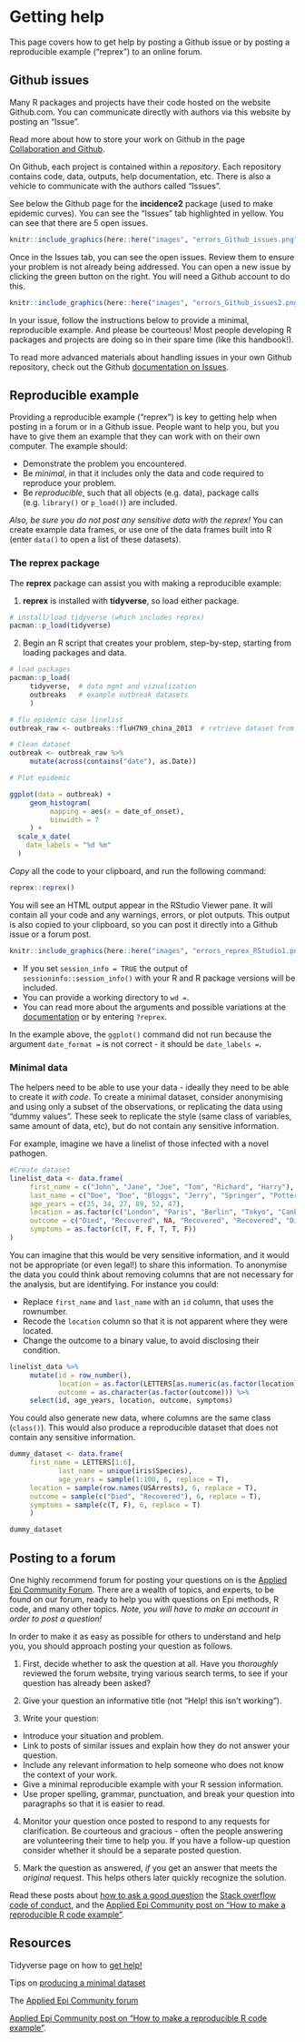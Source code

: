 
# Getting help  

This page covers how to get help by posting a Github issue or by posting a reproducible example ("reprex") to an online forum.  




## Github issues  

Many R packages and projects have their code hosted on the website Github.com. You can communicate directly with authors via this website by posting an "Issue".  

Read more about how to store your work on Github in the page [Collaboration and Github](collaboration.qmd). 

On Github, each project is contained within a *repository*. Each repository contains code, data, outputs, help documentation, etc. There is also a vehicle to communicate with the authors called "Issues".  

See below the Github page for the **incidence2** package (used to make epidemic curves). You can see the "Issues" tab highlighted in yellow. You can see that there are 5 open issues.  

```r
knitr::include_graphics(here::here("images", "errors_Github_issues.png"))
```

Once in the Issues tab, you can see the open issues. Review them to ensure your problem is not already being addressed. You can open a new issue by clicking the green button on the right. You will need a Github account to do this. 

```r
knitr::include_graphics(here::here("images", "errors_Github_issues2.png"))
```


  
In your issue, follow the instructions below to provide a minimal, reproducible example. And please be courteous! Most people developing R packages and projects are doing so in their spare time (like this handbook!).  

To read more advanced materials about handling issues in your own Github repository, check out the Github [documentation on Issues](https://guides.github.com/features/issues/).  



## Reproducible example  

Providing a reproducible example ("reprex") is key to getting help when posting in a forum or in a Github issue. People want to help you, but you have to give them an example that they can work with on their own computer. The example should:  

* Demonstrate the problem you encountered.  
* Be *minimal*, in that it includes only the data and code required to reproduce your problem.  
* Be *reproducible*, such that all objects (e.g. data), package calls (e.g. `library()` or `p_load()`) are included.

*Also, be sure you do not post any sensitive data with the reprex!* You can create example data frames, or use one of the data frames built into R (enter `data()` to open a list of these datasets).  



### The **reprex** package {.unnumbered}  

The **reprex** package can assist you with making a reproducible example:  

1) **reprex** is installed with **tidyverse**, so load either package.  

```r
# install/load tidyverse (which includes reprex)
pacman::p_load(tidyverse)
```

2) Begin an R script that creates your problem, step-by-step, starting from loading packages and data.  

```r
# load packages
pacman::p_load(
     tidyverse,  # data mgmt and vizualization
     outbreaks   # example outbreak datasets
     )  

# flu epidemic case linelist
outbreak_raw <- outbreaks::fluH7N9_china_2013  # retrieve dataset from outbreaks package

# Clean dataset
outbreak <- outbreak_raw %>% 
     mutate(across(contains("date"), as.Date))

# Plot epidemic

ggplot(data = outbreak) +
     geom_histogram(
          mapping = aes(x = date_of_onset),
          binwidth = 7
     ) +
  scale_x_date(
    date_labels = "%d %m"
  )

```
*Copy* all the code to your clipboard, and run the following command:  

```r
reprex::reprex()
```

You will see an HTML output appear in the RStudio Viewer pane. It will contain all your code and any warnings, errors, or plot outputs. This output is also copied to your clipboard, so you can post it directly into a Github issue or a forum post.  

```r
knitr::include_graphics(here::here("images", "errors_reprex_RStudio1.png"))
```


* If you set `session_info = TRUE` the output of `sessioninfo::session_info()` with your R and R package versions will be included.  
* You can provide a working directory to `wd = `.  
* You can read more about the arguments and possible variations at the [documentation](https://reprex.tidyverse.org/) or by entering `?reprex`.

In the example above, the `ggplot()` command did not run because the argument `date_format =` is not correct - it should be `date_labels = `.  


### Minimal data {.unnumbered}  

The helpers need to be able to use your data - ideally they need to be able to create it *with code*. To create a minimal dataset, consider anonymising and using only a subset of the observations, or replicating the data using "dummy values". These seek to replicate the style (same class of variables, same amount of data, etc), but do not contain any sensitive information.

For example, imagine we have a linelist of those infected with a novel pathogen.

```r

#Create dataset
linelist_data <- data.frame(
     first_name = c("John", "Jane", "Joe", "Tom", "Richard", "Harry"),
     last_name = c("Doe", "Doe", "Bloggs", "Jerry", "Springer", "Potter"),
     age_years = c(25, 34, 27, 89, 52, 47),
     location = as.factor(c("London", "Paris", "Berlin", "Tokyo", "Canberra", "Rio de Janeiro")),
     outcome = c("Died", "Recovered", NA, "Recovered", "Recovered", "Died"),
     symptoms = as.factor(c(T, F, F, T, T, F))
)

```

You can imagine that this would be very sensitive information, and it would not be appropriate (or even legal!) to share this information. To anonymise the data you could think about removing columns that are not necessary for the analysis, but are identifying. For instance you could:

* Replace `first_name` and `last_name` with an `id` column, that uses the rownumber.
* Recode the `location` column so that it is not apparent where they were located.
* Change the outcome to a binary value, to avoid disclosing their condition.

```r

linelist_data %>%
     mutate(id = row_number(),
            location = as.factor(LETTERS[as.numeric(as.factor(location))]),
            outcome = as.character(as.factor(outcome))) %>%
     select(id, age_years, location, outcome, symptoms)


```

You could also generate new data, where columns are the same class (`class()`). This would also produce a reproducible dataset that does not contain any sensitive information. 

```r

dummy_dataset <- data.frame(
     first_name = LETTERS[1:6],
            last_name = unique(iris$Species),
            age_years = sample(1:100, 6, replace = T),
     location = sample(row.names(USArrests), 6, replace = T),
     outcome = sample(c("Died", "Recovered"), 6, replace = T),
     symptoms = sample(c(T, F), 6, replace = T)
     )

dummy_dataset

```


## Posting to a forum  

One highly recommend forum for posting your questions on is the [Applied Epi Community Forum](https://community.appliedepi.org/). There are a wealth of topics, and experts, to be found on our forum, ready to help you with questions on Epi methods, R code, and many other topics. *Note, you will have to make an account in order to post a question!*

In order to make it as easy as possible for others to understand and help you, you should approach posting your question as follows.

1) First, decide whether to ask the question at all. Have you *thoroughly* reviewed the forum website, trying various search terms, to see if your question has already been asked?  

2) Give your question an informative title (not "Help! this isn't working").  

3) Write your question:  

* Introduce your situation and problem.  
* Link to posts of similar issues and explain how they do not answer your question.  
* Include any relevant information to help someone who does not know the context of your work.  
* Give a minimal reproducible example with your R session information.  
* Use proper spelling, grammar, punctuation, and break your question into paragraphs so that it is easier to read.  

4) Monitor your question once posted to respond to any requests for clarification. Be courteous and gracious - often the people answering are volunteering their time to help you. If you have a follow-up question consider whether it should be a separate posted question.  

5) Mark the question as answered, *if* you get an answer that meets the *original* request. This helps others later quickly recognize the solution.  


Read these posts about [how to ask a good question](https://stackoverflow.com/help/how-to-ask) the [Stack overflow code of conduct](https://stackoverflow.com/conduct), and the [Applied Epi Community post on "How to make a reproducible R code example"](https://community.appliedepi.org/t/how-to-make-a-reproducible-r-code-example/167).


<!-- ======================================================= -->
## Resources { }


Tidyverse page on how to [get help!](https://www.tidyverse.org/help/#:~:text=When%20you%20want%20to%20make,to%20load%20the%20reprex%20package.&text=Enter%20reprex()%20in%20the,preview%20of%20your%20rendered%20reprex.)

Tips on [producing a minimal dataset](https://xiangxing98.github.io/R_Learning/R_Reproducible.nb.html#producing-a-minimal-dataset)

The [Applied Epi Community forum](https://community.appliedepi.org/)

[Applied Epi Community post on "How to make a reproducible R code example"](https://community.appliedepi.org/t/how-to-make-a-reproducible-r-code-example/167).
